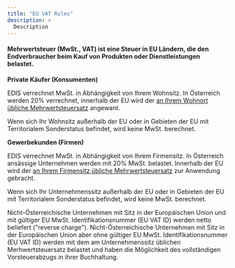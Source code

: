 ```yaml
---
title: "EU VAT Rules"
description: >
  Description
---
```


#### **Mehrwertsteuer (MwSt., VAT) ist eine Steuer in EU Ländern, die den Endverbraucher beim Kauf von Produkten oder Dienstleistungen belastet.**

**Private Käufer (Konsumenten)**

EDIS verrechnet MwSt. in Abhängigkeit von Ihrem Wohnsitz. In Österreich werden 20% verrechnet, innerhalb der EU wird der [an Ihrem Wohnort übliche Mehrwertsteuersatz](https://europa.eu/youreurope/business/taxation/vat/vat-rules-rates/index_en.htm#shortcut-5) angewant.

Wenn sich Ihr Wohnsitz außerhalb der EU oder in Gebieten der EU mit Territorialem Sonderstatus befindet, wird keine MwSt. berechnet.

**Gewerbekunden (Firmen)**

EDIS verrechnet MwSt. in Abhängigkeit von Ihrem Firmensitz. In Österreich ansässige Unternehmen werden mit 20% MwSt. belastet. Innerhalb der EU wird der [an Ihrem Firmensitz übliche Mehrwertsteuersatz](https://europa.eu/youreurope/business/taxation/vat/vat-rules-rates/index_en.htm#shortcut-5) zur Anwendung gebracht.

Wenn sich Ihr Unternehmenssitz außerhalb der EU oder in Gebieten der EU mit Territorialem Sonderstatus befindet, wird keine MwSt. berechnet.

Nicht-Österreichische Unternehmen mit Sitz in der Europäischen Union und mit gültiger EU MwSt. Identifikationsnummer (EU VAT ID) werden netto beliefert ("reverse charge"). Nicht-Österreichische Unternehmen mit Sitz in der Europäischen Union aber ohne gültiger EU MwSt. Identifikationsnummer (EU VAT ID) werden mit dem am Unternehmenssitz üblichen Merhwertsteuersatz belastet und haben die Möglichkeit des vollständigen Vorsteuerabzugs in ihrer Buchhaltung.